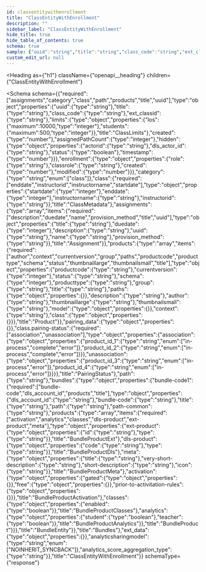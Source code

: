 ```yaml
---
id: classentitywithenrollment
title: "ClassEntityWithEnrollment"
description: ""
sidebar_label: "ClassEntityWithEnrollment"
hide_title: true
hide_table_of_contents: true
schema: true
sample: {"uuid":"string","title":"string","class_code":"string","ext_classid":"string","limits":{"los":0,"students":0},"created":0,"assignedPathCount":0,"hidden":{"actorid":"string","dls_actor_id":"string","status":true,"timestamp":0},"enrollment":{"role":"string","classrole":"string","created":0,"modified":0},"category":"class","class":{"startdate":0,"enddate":0,"instructorname":"string","instructorid":"string"},"assignments":[{"title":"string","duedate":0,"description":"string","uuid":"string","name":"string","provision_method":"string"}],"products":[{"productcode":"string","currentversion":0,"status":"string","schema":0,"producttype":"string","group":"string","title":"string","paths":{},"description":"string","author":"string","thumbnaillarge":"string","thumbnailsmall":"string","model":{},"context":"string","class":{}}],"pairing_data":{},"class.pairing-status":{"association":{"product_id_1":"in-process","product_id_2":"in-process"},"unassociation":{"product_id_3":"in-process","product_id_4":"in-process"}},"path":"string","bundles":{"bundle-code1":{"dls_account_id":"string","bundle-code":"string","title":"string","path":"string","path-common":"string","products":[{"ext-product":{"id":"string","type":"string"},"dls-product":{"code":"string","type":"string"},"meta":{"title":"string","very-short-description":"string","short-description":"string","icon":"string"},"activation":{"gated":{},"free":{},"prior-to-activitation-rules":{}},"classes":{"enabled":true},"analytics":{"student":true,"teacher":true}}]}},"ext_data":{},"analyticsharingmodel":"NOINHERIT_SYNCBACK","analytics_score_aggregation_type":"string"}
custom_edit_url: null
---
```



<Heading
  as={"h1"}
  className={"openapi__heading"}
  children={"ClassEntityWithEnrollment"}
>
</Heading>





<Schema
  schema={{"required":["assignments","category","class","path","products","title","uuid"],"type":"object","properties":{"uuid":{"type":"string"},"title":{"type":"string"},"class_code":{"type":"string"},"ext_classid":{"type":"string"},"limits":{"type":"object","properties":{"los":{"maximum":10000,"type":"integer"},"students":{"maximum":500,"type":"integer"}},"title":"ClassLimits"},"created":{"type":"number"},"assignedPathCount":{"type":"integer"},"hidden":{"type":"object","properties":{"actorid":{"type":"string"},"dls_actor_id":{"type":"string"},"status":{"type":"boolean"},"timestamp":{"type":"number"}}},"enrollment":{"type":"object","properties":{"role":{"type":"string"},"classrole":{"type":"string"},"created":{"type":"number"},"modified":{"type":"number"}}},"category":{"type":"string","enum":["class"]},"class":{"required":["enddate","instructorid","instructorname","startdate"],"type":"object","properties":{"startdate":{"type":"integer"},"enddate":{"type":"integer"},"instructorname":{"type":"string"},"instructorid":{"type":"string"}},"title":"ClassMetadata"},"assignments":{"type":"array","items":{"required":["description","duedate","name","provision_method","title","uuid"],"type":"object","properties":{"title":{"type":"string"},"duedate":{"type":"integer"},"description":{"type":"string"},"uuid":{"type":"string"},"name":{"type":"string"},"provision_method":{"type":"string"}},"title":"Assignment"}},"products":{"type":"array","items":{"required":["author","context","currentversion","group","paths","productcode","producttype","schema","status","thumbnaillarge","thumbnailsmall","title"],"type":"object","properties":{"productcode":{"type":"string"},"currentversion":{"type":"integer"},"status":{"type":"string"},"schema":{"type":"integer"},"producttype":{"type":"string"},"group":{"type":"string"},"title":{"type":"string"},"paths":{"type":"object","properties":{}},"description":{"type":"string"},"author":{"type":"string"},"thumbnaillarge":{"type":"string"},"thumbnailsmall":{"type":"string"},"model":{"type":"object","properties":{}},"context":{"type":"string"},"class":{"type":"object","properties":{}}},"title":"Product"}},"pairing_data":{"type":"object","properties":{}},"class.pairing-status":{"required":["association","unassociation"],"type":"object","properties":{"association":{"type":"object","properties":{"product_id_1":{"type":"string","enum":["in-process","complete","error"]},"product_id_2":{"type":"string","enum":["in-process","complete","error"]}}},"unassociation":{"type":"object","properties":{"product_id_3":{"type":"string","enum":["in-process","error"]},"product_id_4":{"type":"string","enum":["in-process","error"]}}}},"title":"PairingStatus"},"path":{"type":"string"},"bundles":{"type":"object","properties":{"bundle-code1":{"required":["bundle-code","dls_account_id","products","title"],"type":"object","properties":{"dls_account_id":{"type":"string"},"bundle-code":{"type":"string"},"title":{"type":"string"},"path":{"type":"string"},"path-common":{"type":"string"},"products":{"type":"array","items":{"required":["activation","analytics","classes","dls-product","ext-product","meta"],"type":"object","properties":{"ext-product":{"type":"object","properties":{"id":{"type":"string"},"type":{"type":"string"}},"title":"BundleProductExt"},"dls-product":{"type":"object","properties":{"code":{"type":"string"},"type":{"type":"string"}},"title":"BundleProductDls"},"meta":{"type":"object","properties":{"title":{"type":"string"},"very-short-description":{"type":"string"},"short-description":{"type":"string"},"icon":{"type":"string"}},"title":"BundleProductMeta"},"activation":{"type":"object","properties":{"gated":{"type":"object","properties":{}},"free":{"type":"object","properties":{}},"prior-to-activitation-rules":{"type":"object","properties":{}}},"title":"BundleProductActivation"},"classes":{"type":"object","properties":{"enabled":{"type":"boolean"}},"title":"BundleProductClasses"},"analytics":{"type":"object","properties":{"student":{"type":"boolean"},"teacher":{"type":"boolean"}},"title":"BundleProductAnalytics"}},"title":"BundleProduct"}}},"title":"BundleEntity"}},"title":"Bundles"},"ext_data":{"type":"object","properties":{}},"analyticsharingmodel":{"type":"string","enum":["NOINHERIT_SYNCBACK"]},"analytics_score_aggregation_type":{"type":"string"}},"title":"ClassEntityWithEnrollment"}}
  schemaType={"response"}
>
  
</Schema>
            